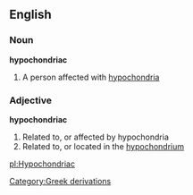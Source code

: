 ==English==
===Noun===
'''hypochondriac'''
#A person affected with [[hypochondria]]
===Adjective===
'''hypochondriac'''
#Related to, or affected by hypochondria
#Related to, or located in the [[hypochondrium]]
[[Category:Greek derivations]]

[[pl:Hypochondriac]]